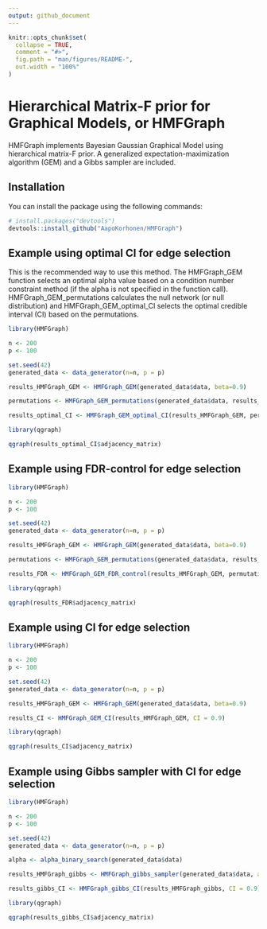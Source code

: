 ```yaml
---
output: github_document
---
```


<!-- README.md is generated from README.Rmd. Please edit that file -->

```r
knitr::opts_chunk$set(
  collapse = TRUE,
  comment = "#>",
  fig.path = "man/figures/README-",
  out.width = "100%"
)
```

# Hierarchical Matrix-F prior for Graphical Models, or HMFGraph

<!-- badges: start -->
<!-- badges: end -->

HMFGraph implements Bayesian Gaussian Graphical Model using hierarchical matrix-F prior. A generalized expectation-maximization algorithm (GEM) and a Gibbs sampler are included.

## Installation

You can install the package using the following commands:

``` r
# install.packages("devtools")
devtools::install_github("AapoKorhonen/HMFGraph")
```


## Example using optimal CI for edge selection

This is the recommended way to use this method. The HMFGraph_GEM function selects an optimal alpha value based on a condition number constraint method (if the alpha is not specified in the function call). HMFGraph_GEM_permutations calculates the null network (or null distribution) and HMFGraph_GEM_optimal_CI selects the optimal credible interval (CI) based on the permutations.


```r
library(HMFGraph)

n <- 200
p <- 100

set.seed(42)
generated_data <- data_generator(n=n, p = p)

results_HMFGraph_GEM <- HMFGraph_GEM(generated_data$data, beta=0.9)

permutations <- HMFGraph_GEM_permutations(generated_data$data, results_HMFGraph_GEM, number_of_permutations = 50, parallel = T)

results_optimal_CI <- HMFGraph_GEM_optimal_CI(results_HMFGraph_GEM, permutations, expected_connections = p)

library(qgraph)

qgraph(results_optimal_CI$adjacency_matrix)

```

## Example using FDR-control for edge selection



```r
library(HMFGraph)

n <- 200
p <- 100

set.seed(42)
generated_data <- data_generator(n=n, p = p)

results_HMFGraph_GEM <- HMFGraph_GEM(generated_data$data, beta=0.9)

permutations <- HMFGraph_GEM_permutations(generated_data$data, results_HMFGraph_GEM, number_of_permutations = 50, parallel = T)

results_FDR <- HMFGraph_GEM_FDR_control(results_HMFGraph_GEM, permutations, target_FDR = 0.2)

library(qgraph)

qgraph(results_FDR$adjacency_matrix)

```




## Example using CI for edge selection



```r
library(HMFGraph)

n <- 200
p <- 100

set.seed(42)
generated_data <- data_generator(n=n, p = p)

results_HMFGraph_GEM <- HMFGraph_GEM(generated_data$data, beta=0.9)

results_CI <- HMFGraph_GEM_CI(results_HMFGraph_GEM, CI = 0.9)

library(qgraph)

qgraph(results_CI$adjacency_matrix)

```



## Example using Gibbs sampler with CI for edge selection



```r
library(HMFGraph)

n <- 200
p <- 100

set.seed(42)
generated_data <- data_generator(n=n, p = p)

alpha <- alpha_binary_search(generated_data$data)

results_HMFGraph_gibbs <- HMFGraph_gibbs_sampler(generated_data$data, alpha = alpha, beta=0.9, iters = 5000, burn_in = 1000)

results_gibbs_CI <- HMFGraph_gibbs_CI(results_HMFGraph_gibbs, CI = 0.9)

library(qgraph)

qgraph(results_gibbs_CI$adjacency_matrix)

```